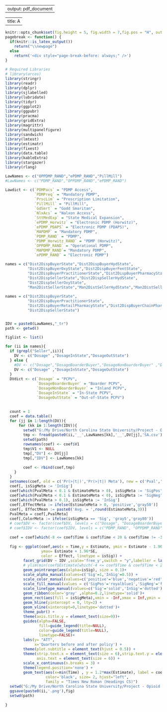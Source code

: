 
---
output: pdf_document
--- 


---
title: A
---



<style type="text/css">

body, td {
   font-size: 14px;
}
code.r{
  font-size: 12px;
}
pre {
  font-size: 20px
}
</style>

```{r setup, include=FALSE}
knitr::opts_chunk$set(fig.height = 5, fig.width = 7,fig.pos = "H", out.extra = "")
pagebreak <- function() {
  if(knitr::is_latex_output())
    return("\\newpage")
  else
    return('<div style="page-break-before: always;" />')
}
```


```{r,warning=F, echo=F, message=F, include=FALSE}
# Required Libraries
# library(arcos)
library(stringr)
library(readr)
library(dplyr)
library(sjlabelled)
library(lubridate)
library(tidyr)
library(ggplot2)
library(ggpubr)
library(pracma)
library(gridExtra)
library(magrittr)
library(multipanelfigure)
library(sandwich)
library(lmtest)
library(estimatr)
library(fixest)
library(data.table)
library(kableExtra)
library(stargazer)
library(rlang)
```





```{r,warning=F, message=F, results='asis', echo=F}
LawNames <- c("OPPDMP_RAND","ePDMP_RAND","PillMill")
#LawNames <- c("PDMP_RAND","OPPDMP_RAND","ePDMP_RAND")

Lawdict <- c(`PDMPacs` = "PDMP Access",
             `PDMPreq` = "Mandatory PDMP",
             `PrscLim` = "Prescription Limitation",
             `PillMill` = "PillMill",
             `GdSmrt` = "Godd Smaritan",
             `NlxAcs` = "Nalxon Access",
             `SttMedExp` = "State Medical Expansion",
             `ePDMP_Horwitz` = "Electronic PDMP (Horwitz)",
             `ePDMP_PDAPS` = "Electronic PDMP (PDAPS)",
             `MAPDMP` = "Mandatory PDMP",
             `PDMP_RAND` = "PDMP",
             `PDMP_Horwitz_RAND` = "PDMP (Horwitz)",
             `OPPDMP_RAND` = "Operational PDMP",
             `MAPDMP_RAND`= "Mandatory PDMP",
             `ePDMP_RAND` = "Electronic PDMP")

names = c("Dist2DispBuyerState","Dist2DispBuyerHydState",
          "Dist2DispBuyerOxyState","Dist2DispBuyerFentState",
          "Dist2DispBuyerPractitionerState","Dist2DispBuyerPharmacyState",
          "Dist2DispSellerState","Dist2DispSellerHydState",
          "Dist2DispSellerOxyState",
          "Man2DistSellerState","Man2DistSellerHydState","Man2DistSellerOxyState")

names = c("Dist2DispBuyerState",
          "Dist2DispBuyerPractitionerState",
          "Dist2DispBuyerRetailPharmacyState","Dist2DispBuyerChainPharmacyState",
          "Dist2DispSellerState")


IDV = paste0(LawNames,"_tr")
path <- getwd()

figlist <- list()

for (ii in names){
  if (grepl("Seller",ii)){
    DV <- c("Dosage" ,"DosageInState","DosageOutState")
  } else {
    #DV <- c("Dosage","DosageBoarderBuyer","DosageNonBoarderBuyer" ,"DosageInState","DosageOutState")
    DV <- c("Dosage" ,"DosageInState","DosageOutState")
  }
  DVdict <- c(`Dosage` = "PCPV",
              `DosageBoarderBuyer` = "Boarder PCPV",
              `DosageNonBoarderBuyer` = "Inland PCPV",
              `DosageInState` = "In-State PCPV",
              `DosageOutState` = "Out-of-State PCPV")
  
  
  count = 1
  coef = data.table()
  for (jj in 1:length(DV)){
      for (kk in 1:length(IDV)){
        setwd("G:/My Drive/North Carolina State University/Project - Opioid 3/Data Processed 2")
        tmp <- fread(paste0(ii,'__',LawNames[kk],'__',DV[jj],'SA.csv'), header = T)
        setwd(path)
        rownames(coef) <- coef$V1
        tmp$V1 <- NULL
        tmp[,"DV"] <- DV[jj]
        tmp[,"IDV"] <- LawNames[kk]
        
        coef <- rbind(coef,tmp)
    }
  }
  setnames(coef, old = c('Pr(>|t|)','Pr(>|t|) Meta'), new = c('Pval','PvalMeta'))
  coef[, isSigMeta := 'InSig']
  coef[which(PvalMeta < 0.1 & EstimateMeta > 0), isSigMeta := 'SigPos']
  coef[which(PvalMeta < 0.1 & EstimateMeta < 0), isSigMeta := 'SigNeg']
  coef[which(PvalMeta > 0.1), isSigMeta := 'InSig']
  coef[,EffectMeta := ifelse(EstimateMeta > 0, 'positive','gray50')]
  coef[, EffectMean := paste0('Avg. = ',round(EstimateMeta,3))]
  PvalMeta = coef[,PvalMeta]
  coef[,ColorMeta := ifelse(isSigMeta == 'Sig', 'gray5','gray80')]
  # coef$DV <- factor(coef$DV, levels = c("Dosage", "DosageBoarderBuyer", "DosageNonBoarderBuyer", "DosageInState",  "DosageOutState"))
  # coef$IDV <- factor(coef$IDV, levels = c("PDMP_RAND", "OPPDMP_RAND", "ePDMP_RAND", "PillMill"))
  
  coef = coef[which(-8 <= coef$Time & coef$Time < 20 & coef$Time != -3),]
  
  fig <- ggplot(coef,aes(x = Time,y = Estimate, ymin = Estimate - 1.96*SE,
                ymax= Estimate + 1.96*SE,
                color = Effect, linetype = isSig)) +
        facet_grid(DV ~ IDV ,scale='free_y',switch = "y",labeller = labeller(DV = DVdict, IDV = Lawdict))+
        # ylim(min(coef$Estimate[which(-4 <= coef$Time & coef$Time < 20)]), max(coef$Estimate[which(-4 <= coef$Time & coef$Time < 20)])) +
        geom_pointrange(aes(alpha=isSig), size = 0.1)+
        scale_alpha_manual(values=c('Sig'=1,'InSig'=0.5)) +
        scale_color_manual(values=c('positive'='blue','negative'='red','reference'='black'))+
        scale_fill_manual(values = c('SigPos'='royalblue1','SigNeg'='firebrick1','InSig'='white'))+
        scale_linetype_manual(values=c('Sig'='solid','InSig'='dotted'))+
        geom_ribbon(color='gray' ,alpha=0.2,linetype='solid')+
        geom_rect(aes(fill = isSigMeta),xmin = -Inf,xmax = Inf,ymin = -Inf,ymax = Inf,alpha = 0.01) +
        geom_hline(yintercept = 0, lty=2) +
        geom_vline(xintercept=0,linetype='dotted')+
        theme_pubr() +
        theme(axis.title.y = element_text(size=9))+
        guides(alpha=FALSE,
               fill=guide_legend(title=NULL),
               color=guide_legend(title=NULL),
               linetype=FALSE)+
        labs(y= "ATT",
             x='Quarters before and after policy') +
        theme(plot.subtitle = element_text(hjust = 0.5)) +
        theme(strip.text.x = element_text(size = 6),strip.text.y = element_text(size = 6),
              axis.text = element_text(size = 6)) +
        scale_x_continuous(n.breaks = 3) +
        theme(legend.position='none') + 
        geom_text(aes(x=min(Time) , y = 1.2*max(Estimate), label = coef$EffectMean),
                  color='black', size= 2, hjust="left",
                  family = "Times New Roman (Headings CS)")
  setwd("G:/My Drive/North Carolina State University/Project - Opioid 3/Result")
  ggsave(paste0(ii,'.png'),fig)
  setwd(path)
          
} 

```










